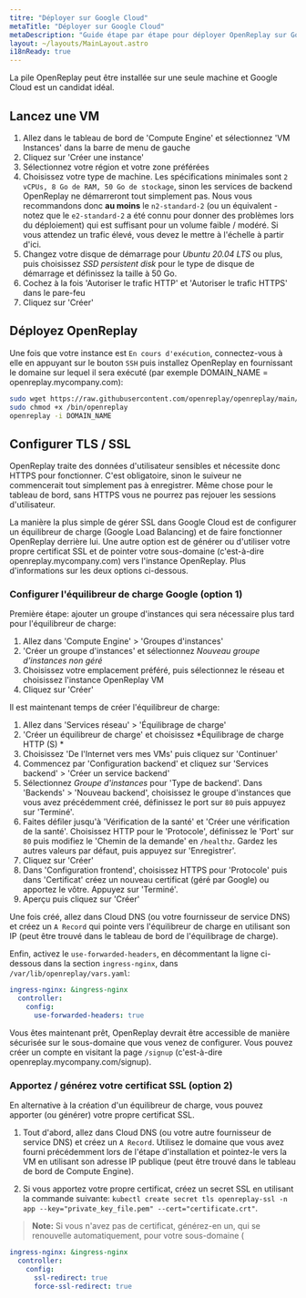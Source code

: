 ```yaml
---
titre: "Déployer sur Google Cloud"
metaTitle: "Déployer sur Google Cloud"
metaDescription: "Guide étape par étape pour déployer OpenReplay sur Google Cloud."
layout: ~/layouts/MainLayout.astro
i18nReady: true
---
```


<YoutubeVideo title="Regardez comment déployer OpenReplay dans votre infrastructure GCP"
  description="Si vous n'aimez pas lire, vous pouvez suivre ce tutoriel vidéo vous montrant comment déployer OpenReplay dans GCP"
  videoURL="https://youtu.be/t31fj-0t3Dw"
  />

La pile OpenReplay peut être installée sur une seule machine et Google Cloud est un candidat idéal.

## Lancez une VM

1. Allez dans le tableau de bord de 'Compute Engine' et sélectionnez 'VM Instances' dans la barre de menu de gauche
2. Cliquez sur 'Créer une instance'
3. Sélectionnez votre région et votre zone préférées
4. Choisissez votre type de machine. Les spécifications minimales sont `2 vCPUs, 8 Go de RAM, 50 Go de stockage`, sinon les services de backend OpenReplay ne démarreront tout simplement pas. Nous vous recommandons donc **au moins** le `n2-standard-2` (ou un équivalent - notez que le `e2-standard-2` a été connu pour donner des problèmes lors du déploiement) qui est suffisant pour un volume faible / modéré. Si vous attendez un trafic élevé, vous devez le mettre à l'échelle à partir d'ici.
5. Changez votre disque de démarrage pour *Ubuntu 20.04 LTS* ou plus, puis choisissez *SSD persistent disk* pour le type de disque de démarrage et définissez la taille à 50 Go.
6. Cochez à la fois 'Autoriser le trafic HTTP' et 'Autoriser le trafic HTTPS' dans le pare-feu
7. Cliquez sur 'Créer'

## Déployez OpenReplay

Une fois que votre instance est `En cours d'exécution`, connectez-vous à elle en appuyant sur le bouton `SSH` puis installez OpenReplay en fournissant le domaine sur lequel il sera exécuté (par exemple DOMAIN_NAME = openreplay.mycompany.com):


```bash
sudo wget https://raw.githubusercontent.com/openreplay/openreplay/main/scripts/helmcharts/openreplay-cli -O /bin/openreplay 
sudo chmod +x /bin/openreplay
openreplay -i DOMAIN_NAME
```


## Configurer TLS / SSL

OpenReplay traite des données d'utilisateur sensibles et nécessite donc HTTPS pour fonctionner. C'est obligatoire, sinon le suiveur ne commencerait tout simplement pas à enregistrer. Même chose pour le tableau de bord, sans HTTPS vous ne pourrez pas rejouer les sessions d'utilisateur.

La manière la plus simple de gérer SSL dans Google Cloud est de configurer un équilibreur de charge (Google Load Balancing) et de faire fonctionner OpenReplay derrière lui. Une autre option est de générer ou d'utiliser votre propre certificat SSL et de pointer votre sous-domaine (c'est-à-dire openreplay.mycompany.com) vers l'instance OpenReplay. Plus d'informations sur les deux options ci-dessous.

### Configurer l'équilibreur de charge Google (option 1)

Première étape: ajouter un groupe d'instances qui sera nécessaire plus tard pour l'équilibreur de charge:

1. Allez dans 'Compute Engine' > 'Groupes d'instances'
2. 'Créer un groupe d'instances' et sélectionnez *Nouveau groupe d'instances non géré*
3. Choisissez votre emplacement préféré, puis sélectionnez le réseau et choisissez l'instance OpenReplay VM
4. Cliquez sur 'Créer'

Il est maintenant temps de créer l'équilibreur de charge:

1. Allez dans 'Services réseau' > 'Équilibrage de charge'
2. 'Créer un équilibreur de charge' et choisissez *Équilibrage de charge HTTP (S) *
3. Choisissez 'De l'Internet vers mes VMs' puis cliquez sur 'Continuer'
4. Commencez par 'Configuration backend' et cliquez sur 'Services backend' > 'Créer un service backend'
5. Sélectionnez *Groupe d'instances* pour 'Type de backend'. Dans 'Backends' > 'Nouveau backend', choisissez le groupe d'instances que vous avez précédemment créé, définissez le port sur `80` puis appuyez sur 'Terminé'.
6. Faites défiler jusqu'à 'Vérification de la santé' et 'Créer une vérification de la santé'. Choisissez HTTP pour le 'Protocole', définissez le 'Port' sur `80` puis modifiez le 'Chemin de la demande' en `/healthz`. Gardez les autres valeurs par défaut, puis appuyez sur 'Enregistrer'.
7. Cliquez sur 'Créer'
8. Dans 'Configuration frontend', choisissez HTTPS pour 'Protocole' puis dans 'Certificat' créez un nouveau certificat (géré par Google) ou apportez le vôtre. Appuyez sur 'Terminé'.
9. Aperçu puis cliquez sur 'Créer'

Une fois créé, allez dans Cloud DNS (ou votre fournisseur de service DNS) et créez un `A Record` qui pointe vers l'équilibreur de charge en utilisant son IP (peut être trouvé dans le tableau de bord de l'équilibrage de charge).

Enfin, activez le `use-forwarded-headers`, en décommentant la ligne ci-dessous dans la section `ingress-nginx`, dans `/var/lib/openreplay/vars.yaml`:
  

```yaml
ingress-nginx: &ingress-nginx
  controller:
    config:
      use-forwarded-headers: true
```


Vous êtes maintenant prêt, OpenReplay devrait être accessible de manière sécurisée sur le sous-domaine que vous venez de configurer. Vous pouvez créer un compte en visitant la page `/signup` (c'est-à-dire openreplay.mycompany.com/signup).

### Apportez / générez votre certificat SSL (option 2)

En alternative à la création d'un équilibreur de charge, vous pouvez apporter (ou générer) votre propre certificat SSL.

1. Tout d'abord, allez dans Cloud DNS (ou votre autre fournisseur de service DNS) et créez un `A Record`. Utilisez le domaine que vous avez fourni précédemment lors de l'étape d'installation et pointez-le vers la VM en utilisant son adresse IP publique (peut être trouvé dans le tableau de bord de Compute Engine).

2. Si vous apportez votre propre certificat, créez un secret SSL en utilisant la commande suivante: `kubectl create secret tls openreplay-ssl -n app --key="private_key_file.pem" --cert="certificate.crt"`.

> **Note:** Si vous n'avez pas de certificat, générez-en un, qui se renouvelle automatiquement, pour votre sous-domaine (
```yaml
ingress-nginx: &ingress-nginx
  controller:
    config:
      ssl-redirect: true
      force-ssl-redirect: true
```
